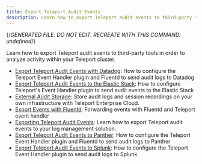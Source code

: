```yaml
---
title: Export Teleport Audit Events
description: Learn how to export Teleport audit events to third-party tools in order to analyze activity within your Teleport cluster.
---
```


{/*GENERATED FILE. DO NOT EDIT. RECREATE WITH THIS COMMAND:
undefined*/}

Learn how to export Teleport audit events to third-party tools in order to analyze activity within your Teleport cluster.

- [Export Teleport Audit Events with Datadog](export-audit-events/datadog.mdx): How to configure the Teleport Event Handler plugin and Fluentd to send audit logs to Datadog
- [Export Teleport Audit Events to the Elastic Stack](export-audit-events/elastic-stack.mdx): How to configure Teleport's Event Handler plugin to send audit events to the Elastic Stack
- [External Audit Storage](export-audit-events/external-audit-storage.mdx): Store audit logs and session recordings on your own infrastructure with Teleport Enterprise Cloud.
- [Export Events with Fluentd](export-audit-events/fluentd.mdx): Forwarding events with Fluentd and Teleport event handler
- [Exporting Teleport Audit Events](export-audit-events/overview.mdx): Learn how to export Teleport audit events to your log management solution.
- [Export Teleport Audit Events to Panther](export-audit-events/panther.mdx): How to configure the Teleport Event Handler plugin and Fluentd to send audit logs to Panther
- [Export Teleport Audit Events to Splunk](export-audit-events/splunk.mdx): How to configure the Teleport Event Handler plugin to send audit logs to Splunk
